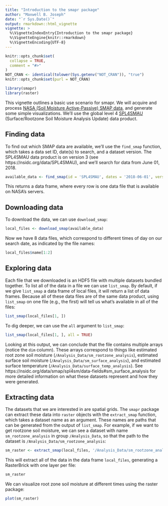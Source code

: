 ```yaml
---
title: "Introduction to the smapr package"
author: "Maxwell B. Joseph"
date: "`r Sys.Date()`"
output: rmarkdown::html_vignette
vignette: >
  %\VignetteIndexEntry{Introduction to the smapr package}
  %\VignetteEngine{knitr::rmarkdown}
  %\VignetteEncoding{UTF-8}
---
```


```r
knitr::opts_chunk$set(
  collapse = TRUE,
  comment = "#>"
)
NOT_CRAN <- identical(tolower(Sys.getenv("NOT_CRAN")), "true")
knitr::opts_chunk$set(purl = NOT_CRAN)
```

```r
library(smapr)
library(raster)
```


This vignette outlines a basic use scenario for smapr.
We will acquire and process 
[NASA (Soil Moisture Active-Passive) SMAP data](http://smap.jpl.nasa.gov/), 
and generate some simple visualizations. 
We'll use the global level 4 [SPL4SMAU](https://nsidc.org/data/SPL4SMAU) 
(Surface/Rootzone Soil Moisture Analysis Update) data product. 

## Finding data

To find out which SMAP data are available, we'll use the `find_smap` function, 
which takes a data set ID, date(s) to search, and a dataset version. 
The SPL4SMAU data product is on version 3 (see https://nsidc.org/data/SPL4SMAU), 
and we'll search for data from June 01, 2018.

```r
available_data <- find_smap(id = 'SPL4SMAU', dates = '2018-06-01', version = 3)
```

This returns a data frame, where every row is one data file that is available 
on NASA's servers. 

## Downloading data

To download the data, we can use `download_smap`:

```r
local_files <- download_smap(available_data)
```

Now we have 8 data files, which correspond to different times of day on our 
search date, as indicated by the file names: 

```r
local_files$name[1:2]
```

## Exploring data

Each file that we downloaded is an HDF5 file with multiple datasets bundled 
together. 
To list all of the data in a file we can use `list_smap`. 
By default, if we give `list_smap` a data frame of local files, it will 
return a list of data frames. 
Because all of these data files are of the same data product, using `list_smap`
on one file (e.g., the first) will tell us what's available in all of the files: 

```r
list_smap(local_files[1, ])
```

To dig deeper, we can use the `all` argument to `list_smap`:

```r
list_smap(local_files[1, ], all = TRUE)
```

Looking at this output, we can conclude that the file contains multiple arrays 
(notice the `dim` column). 
These arrays correspond to things like estimated root zone soil moisture 
(`/Analysis_Data/sm_rootzone_analysis`), estimated surface soil moisture
(`/Analysis_Data/sm_surface_analysis`), and estimated surface temperature 
(`/Analysis_Data/surface_temp_analysis`). 
See https://nsidc.org/data/smap/spl4sm/data-fields#sm_surface_analysis for more 
detailed information on what these datasets represent and how they were 
generated.

## Extracting data

The datasets that we are interested in are spatial grids. 
The `smapr` package can extract these data into `raster` objects with the 
`extract_smap` function, which takes a dataset name as an argument.
These names are paths that can be generated from the output of `list_smap`. 
For example, if we want to get rootzone soil moisture, we can see a dataset 
with name `sm_rootzone_analysis` in group `/Analysis_Data`, so that the path 
to the dataset is `/Analysis_Data/sm_rootzone_analysis`: 

```r
sm_raster <- extract_smap(local_files, '/Analysis_Data/sm_rootzone_analysis')
```

This will extract all of the data in the data frame `local_files`, generating 
a RasterBrick with one layer per file:

```r
sm_raster
```

We can visualize root zone soil moisture at different times using the raster 
package:

```r
plot(sm_raster)
```
